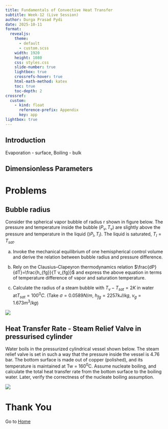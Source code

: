 ```yaml
---
title: Fundamentals of Convective Heat Transfer
subtitle: Week-12 (Live Session)
author: Durga Prasad Pydi
date: 2025-10-11
format:
  revealjs:
    theme:
      - default
      - custom.scss
    width: 1920
    height: 1080
    css: styles.css
    slide-number: true
    lightbox: true
    crossrefs-hover: true
    html-math-method: katex
    toc: true
    toc-depth: 2
crossref:
  custom:
    - kind: float
      reference-prefix: Appendix
      key: app
lightbox: true
---
```


## Introduction

Evaporation - surface,
Boiling - bulk

## Dimensionless Parameters

# Problems

## Bubble radius

Consider the spherical vapor bubble of radius r shown in figure below. The pressure and temperature inside the bubble $(P_{v},T_{v})$ are slightly above the pressure and temperature in the liquid $()P_{l},T_{l})$. The liquid is saturated, $T_{l}=T_{sat}$. 

(a) Invoke the mechanical equilibrium of one hemispherical control volume and derive the relation between bubble radius and pressure difference.

(b) Rely on the Clausius–Clapeyron thermodynamics relation $\frac{dP}{dT}=\frac{h_{fg}}{T v_{fg}}$ and express the above equation in terms of temperature difference of vapor and saturation temperature.

(c) Calculate the radius of a steam bubble with $T_{v}-T_{sat}=2K$ in water at$T_{sat}=100^{0}C$. (Take $\sigma=0.0589 N / m$, $h_{fg}=2257 kJ / kg$, $v_{g}=1.673 m^{3} / kg$)

![](./assets/Week12_1.excalidraw.svg)

## Heat Transfer Rate - Steam Relief Valve in pressurised cylinder

Water boils in the pressurized cylindrical vessel shown below. The steam relief valve is set in such a way that the pressure inside the vessel is 4.76 bar. The bottom surface is made out of copper (polished), and its temperature is maintained at Tw = 160^0^C. Assume nucleate boiling, and calculate the total heat transfer rate from the bottom surface to the boiling water. Later, verify the correctness of the nucleate boiling assumption.

![](./assets/Week12_2.png)

# Thank You {.center .unlisted}

Go to [Home](../index.html)